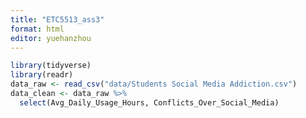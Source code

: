 ```yaml
---
title: "ETC5513_ass3"
format: html
editor: yuehanzhou
---
```


```r
library(tidyverse)
library(readr)
data_raw <- read_csv("data/Students Social Media Addiction.csv")
data_clean <- data_raw %>%
  select(Avg_Daily_Usage_Hours, Conflicts_Over_Social_Media)
```
